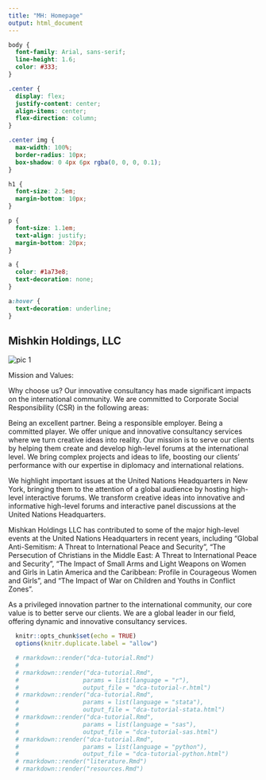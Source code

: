 ```yaml
---
title: "MH: Homepage"
output: html_document
---
```

<style>
.title{
  display: none;
}
</style>

```css
body {
  font-family: Arial, sans-serif;
  line-height: 1.6;
  color: #333;
}

.center {
  display: flex;
  justify-content: center;
  align-items: center;
  flex-direction: column;
}

.center img {
  max-width: 100%;
  border-radius: 10px;
  box-shadow: 0 4px 6px rgba(0, 0, 0, 0.1);
}

h1 {
  font-size: 2.5em;
  margin-bottom: 10px;
}

p {
  font-size: 1.1em;
  text-align: justify;
  margin-bottom: 20px;
}

a {
  color: #1a73e8;
  text-decoration: none;
}

a:hover {
  text-decoration: underline;
}
```

<div class="center">
  <h2>Mishkin Holdings, LLC</h2>
  <img src="homepage_pic.png" alt="pic 1">
</div>

<!-- <div class="center"> -->
<!--   <h2>Mishkin Holdings, LLC</h2> -->
<!--   <img src="homepage_pic2.png" alt="pic 2"> -->
<!-- </div> -->

Mission and Values:

Why choose us? Our innovative consultancy has made significant impacts on the international community. We are committed to Corporate Social Responsibility (CSR) in the following areas:

Being an excellent partner.
Being a responsible employer.
Being a committed player.
We offer unique and innovative consultancy services where we turn creative ideas into reality. Our mission is to serve our clients by helping them create and develop high-level forums at the international level. We bring complex projects and ideas to life, boosting our clients' performance with our expertise in diplomacy and international relations.

We highlight important issues at the United Nations Headquarters in New York, bringing them to the attention of a global audience by hosting high-level interactive forums. We transform creative ideas into innovative and informative high-level forums and interactive panel discussions at the United Nations Headquarters.

Mishkan Holdings LLC has contributed to some of the major high-level events at the United Nations Headquarters in recent years, including "Global Anti-Semitism: A Threat to International Peace and Security", "The Persecution of Christians in the Middle East: A Threat to International Peace and Security", "The Impact of Small Arms and Light Weapons on Women and Girls in Latin America and the Caribbean: Profile in Courageous Women and Girls", and "The Impact of War on Children and Youths in Conflict Zones".

As a privileged innovation partner to the international community, our core value is to better serve our clients. We are a global leader in our field, offering dynamic and innovative consultancy services.


```r
  knitr::opts_chunk$set(echo = TRUE)
  options(knitr.duplicate.label = "allow")
```

```r
  # rmarkdown::render("dca-tutorial.Rmd")
  # 
  # rmarkdown::render("dca-tutorial.Rmd",
  #                  params = list(language = "r"),
  #                  output_file = "dca-tutorial-r.html")
  # rmarkdown::render("dca-tutorial.Rmd",
  #                  params = list(language = "stata"),
  #                  output_file = "dca-tutorial-stata.html")
  # rmarkdown::render("dca-tutorial.Rmd",
  #                  params = list(language = "sas"),
  #                  output_file = "dca-tutorial-sas.html")
  # rmarkdown::render("dca-tutorial.Rmd",
  #                  params = list(language = "python"),
  #                  output_file = "dca-tutorial-python.html")
  # rmarkdown::render("literature.Rmd")
  # rmarkdown::render("resources.Rmd")
```


